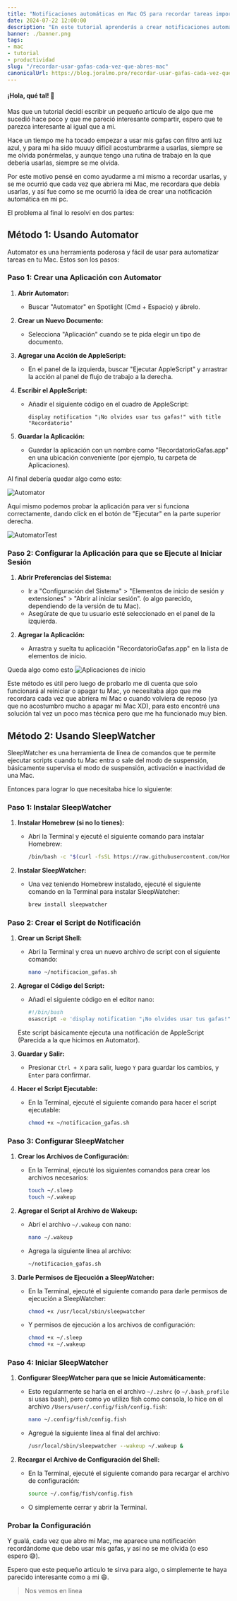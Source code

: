 ```yaml
---
title: "Notificaciones automáticas en Mac OS para recordar tareas importantes"
date: 2024-07-22 12:00:00
description: "En este tutorial aprenderás a crear notificaciones automáticas en Mac OS para recordar tareas importantes."
banner: ./banner.png
tags:
- mac
- tutorial
- productividad
slug: "/recordar-usar-gafas-cada-vez-que-abres-mac"
canonicalUrl: https://blog.joralmo.pro/recordar-usar-gafas-cada-vez-que-abres-mac
---
```



#### ¡Hola, qué tal! 👋

Mas que un tutorial decidí escribir un pequeño articulo de algo que me sucedió hace poco y que me pareció interesante compartir, espero que te parezca interesante al igual que a mi.

Hace un tiempo me ha tocado empezar a usar mis gafas con filtro anti luz azul, y para mi ha sido muuuy difícil acostumbrarme a usarlas, siempre se me olvida ponérmelas, y aunque tengo una rutina de trabajo en la que debería usarlas, siempre se me olvida.

Por este motivo pensé en como ayudarme a mi mismo a recordar usarlas, y se me ocurrió que cada vez que abriera mi Mac, me recordara que debía usarlas, y así fue como se me ocurrió la idea de crear una notificación automática en mi pc.

El problema al final lo resolví en dos partes:

## Método 1: Usando Automator

Automator es una herramienta poderosa y fácil de usar para automatizar tareas en tu Mac. Estos son los pasos:

### Paso 1: Crear una Aplicación con Automator

1. **Abrir Automator:**
   - Buscar "Automator" en Spotlight (Cmd + Espacio) y ábrelo.

2. **Crear un Nuevo Documento:**
   - Selecciona "Aplicación" cuando se te pida elegir un tipo de documento.

3. **Agregar una Acción de AppleScript:**
   - En el panel de la izquierda, buscar "Ejecutar AppleScript" y arrastrar la acción al panel de flujo de trabajo a la derecha.

4. **Escribir el AppleScript:**
   - Añadir el siguiente código en el cuadro de AppleScript:

     ```applescript
     display notification "¡No olvides usar tus gafas!" with title "Recordatorio"
     ```

5. **Guardar la Aplicación:**
   - Guardar la aplicación con un nombre como "RecordatorioGafas.app" en una ubicación conveniente (por ejemplo, tu carpeta de Aplicaciones).

Al final debería quedar algo como esto:

![Automator](./crearAppAutomator.png)

Aquí mismo podemos probar la aplicación para ver si funciona correctamente, dando click en el botón de "Ejecutar" en la parte superior derecha.

![AutomatorTest](./testAppAutomator.png)

### Paso 2: Configurar la Aplicación para que se Ejecute al Iniciar Sesión

1. **Abrir Preferencias del Sistema:**
   - Ir a "Configuración del Sistema" > "Elementos de inicio de sesión y extensiones" > "Abrir al iniciar sesión". (o algo parecido, dependiendo de la versión de tu Mac).
   - Asegúrate de que tu usuario esté seleccionado en el panel de la izquierda.

2. **Agregar la Aplicación:**
   - Arrastra y suelta tu aplicación "RecordatorioGafas.app" en la lista de elementos de inicio.

Queda algo como esto
![Aplicaciones de inicio](./ejecutarAlIniciar.png)

Este método es útil pero luego de probarlo me di cuenta que solo funcionará al reiniciar o apagar tu Mac, yo necesitaba algo que me recordara cada vez que abriera mi Mac o cuando volviera de reposo (ya que no acostumbro mucho a apagar mi Mac XD), para esto encontré una solución tal vez un poco mas técnica pero que me ha funcionado muy bien.

## Método 2: Usando SleepWatcher

SleepWatcher es una herramienta de línea de comandos que te permite ejecutar scripts cuando tu Mac entra o sale del modo de suspensión, básicamente supervisa el modo de suspensión, activación e inactividad de una Mac.

Entonces para lograr lo que necesitaba hice lo siguiente:

### Paso 1: Instalar SleepWatcher

1. **Instalar Homebrew (si no lo tienes):**
   - Abrí la Terminal y ejecuté el siguiente comando para instalar Homebrew:
     ```sh
     /bin/bash -c "$(curl -fsSL https://raw.githubusercontent.com/Homebrew/install/HEAD/install.sh)"
     ```

2. **Instalar SleepWatcher:**
   - Una vez teniendo Homebrew instalado, ejecuté el siguiente comando en la Terminal para instalar SleepWatcher:
     ```sh
     brew install sleepwatcher
     ```

### Paso 2: Crear el Script de Notificación

1. **Crear un Script Shell:**
   - Abrí la Terminal y crea un nuevo archivo de script con el siguiente comando:
     ```sh
     nano ~/notificacion_gafas.sh
     ```

2. **Agregar el Código del Script:**
   - Añadí el siguiente código en el editor nano:
     ```sh
     #!/bin/bash
     osascript -e 'display notification "¡No olvides usar tus gafas!" with title "Recordatorio"'
     ```
    Este script básicamente ejecuta una notificación de AppleScript (Parecida a la que hicimos en Automator).

3. **Guardar y Salir:**
   - Presionar `Ctrl + X` para salir, luego `Y` para guardar los cambios, y `Enter` para confirmar.

4. **Hacer el Script Ejecutable:**
   - En la Terminal, ejecuté el siguiente comando para hacer el script ejecutable:
     ```sh
     chmod +x ~/notificacion_gafas.sh
     ```

### Paso 3: Configurar SleepWatcher

1. **Crear los Archivos de Configuración:**
   - En la Terminal, ejecuté los siguientes comandos para crear los archivos necesarios:
     ```sh
     touch ~/.sleep
     touch ~/.wakeup
     ```

2. **Agregar el Script al Archivo de Wakeup:**
   - Abrí el archivo `~/.wakeup` con nano:
     ```sh
     nano ~/.wakeup
     ```
   - Agrega la siguiente línea al archivo:
     ```sh
     ~/notificacion_gafas.sh
     ```

3. **Darle Permisos de Ejecución a SleepWatcher:**
   - En la Terminal, ejecuté el siguiente comando para darle permisos de ejecución a SleepWatcher:
     ```sh
     chmod +x /usr/local/sbin/sleepwatcher
     ```
   - Y permisos de ejecución a los archivos de configuración:
     ```sh
     chmod +x ~/.sleep
     chmod +x ~/.wakeup
     ```

### Paso 4: Iniciar SleepWatcher

1. **Configurar SleepWatcher para que se Inicie Automáticamente:**
   - Esto regularmente se haría en el archivo `~/.zshrc` (o `~/.bash_profile` si usas bash), pero como yo utilizo fish como consola, lo hice en el archivo `/Users/user/.config/fish/config.fish`:
     ```sh
     nano ~/.config/fish/config.fish
     ```
   - Agregué la siguiente línea al final del archivo:
     ```sh
     /usr/local/sbin/sleepwatcher --wakeup ~/.wakeup &
     ```

2. **Recargar el Archivo de Configuración del Shell:**
    - En la Terminal, ejecuté el siguiente comando para recargar el archivo de configuración:
      ```sh
      source ~/.config/fish/config.fish
      ```
    - O simplemente cerrar y abrir la Terminal.

### Probar la Configuración

<VideoPlayer src="https://joralmo.pro/notification.mp4" />

Y gualá, cada vez que abro mi Mac, me aparece una notificación recordándome que debo usar mis gafas, y así no se me olvida (o eso espero 😅).

Espero que este pequeño articulo te sirva para algo, o simplemente te haya parecido interesante como a mi 😄.

> Nos vemos en línea
